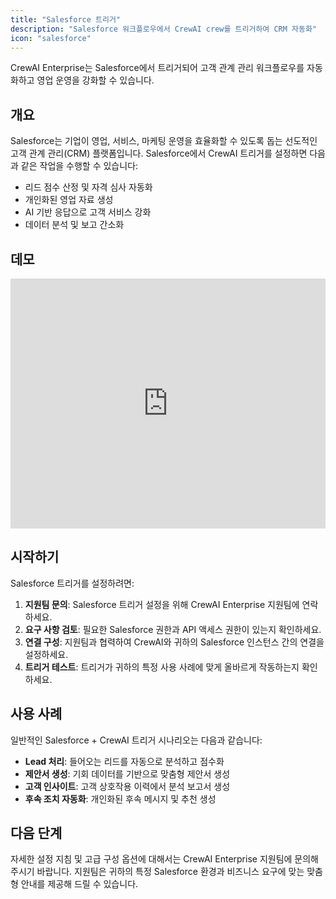 ```yaml
---
title: "Salesforce 트리거"
description: "Salesforce 워크플로우에서 CrewAI crew를 트리거하여 CRM 자동화"
icon: "salesforce"
---
```


CrewAI Enterprise는 Salesforce에서 트리거되어 고객 관계 관리 워크플로우를 자동화하고 영업 운영을 강화할 수 있습니다.

## 개요

Salesforce는 기업이 영업, 서비스, 마케팅 운영을 효율화할 수 있도록 돕는 선도적인 고객 관계 관리(CRM) 플랫폼입니다. Salesforce에서 CrewAI 트리거를 설정하면 다음과 같은 작업을 수행할 수 있습니다:

- 리드 점수 산정 및 자격 심사 자동화
- 개인화된 영업 자료 생성
- AI 기반 응답으로 고객 서비스 강화
- 데이터 분석 및 보고 간소화

## 데모

<Frame>
    <iframe width="100%" height="400" src="https://www.youtube.com/embed/oJunVqjjfu4" title="YouTube video player" frameborder="0" allow="accelerometer; autoplay; clipboard-write; encrypted-media; gyroscope; picture-in-picture" allowfullscreen></iframe>
</Frame>

## 시작하기

Salesforce 트리거를 설정하려면:

1. **지원팀 문의**: Salesforce 트리거 설정을 위해 CrewAI Enterprise 지원팀에 연락하세요.
2. **요구 사항 검토**: 필요한 Salesforce 권한과 API 액세스 권한이 있는지 확인하세요.
3. **연결 구성**: 지원팀과 협력하여 CrewAI와 귀하의 Salesforce 인스턴스 간의 연결을 설정하세요.
4. **트리거 테스트**: 트리거가 귀하의 특정 사용 사례에 맞게 올바르게 작동하는지 확인하세요.

## 사용 사례

일반적인 Salesforce + CrewAI 트리거 시나리오는 다음과 같습니다:

- **Lead 처리**: 들어오는 리드를 자동으로 분석하고 점수화
- **제안서 생성**: 기회 데이터를 기반으로 맞춤형 제안서 생성
- **고객 인사이트**: 고객 상호작용 이력에서 분석 보고서 생성
- **후속 조치 자동화**: 개인화된 후속 메시지 및 추천 생성

## 다음 단계

자세한 설정 지침 및 고급 구성 옵션에 대해서는 CrewAI Enterprise 지원팀에 문의해 주시기 바랍니다. 지원팀은 귀하의 특정 Salesforce 환경과 비즈니스 요구에 맞는 맞춤형 안내를 제공해 드릴 수 있습니다.